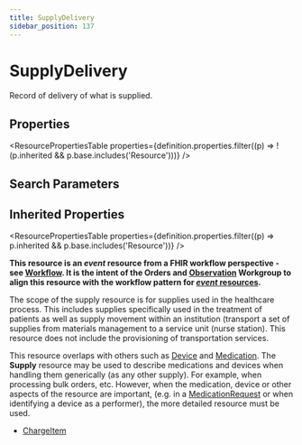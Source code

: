 ```yaml
---
title: SupplyDelivery
sidebar_position: 137
---
```


# SupplyDelivery

Record of delivery of what is supplied.

<Tabs queryString="intro-section">
<TabItem value="schema" label="Schema" default>


## Properties


<ResourcePropertiesTable properties={definition.properties.filter((p) => !(p.inherited && p.base.includes('Resource')))} />

## Search Parameters

<SearchParamsTable searchParams={definition.searchParameters} />

## Inherited Properties

<ResourcePropertiesTable properties={definition.properties.filter((p) => p.inherited && p.base.includes('Resource'))} />

</TabItem>
  <TabItem value="usage" label="Usage">
    <div> <a name="scope"></a>  <p><strong>This resource is an <em>event</em> resource from a FHIR workflow perspective - see <a href="https://www.hl7.org/fhir/workflow.html">Workflow</a>.   It is the intent of the Orders and <a href="/docs/api/fhir/resources/observation">Observation</a> Workgroup to align this resource with  the workflow pattern for <a href="https://www.hl7.org/fhir/workflow.html#event"><em>event</em> resources</a>.</strong></p> <p> The scope of the supply resource is for supplies used in the healthcare process.  This includes supplies specifically used in the treatment of patients as well as supply movement within an institution (transport a set of supplies from  materials management to a service unit (nurse station).  This resource does not include the provisioning of transportation services. </p> </div>
    </TabItem>
  <TabItem value="relationships" label="Relationships">
    <div> <a name="bnr"></a>  <p> This resource overlaps with others such as <a href="/docs/api/fhir/resources/device">Device</a> and <a href="/docs/api/fhir/resources/medication">Medication</a>. The <b>Supply</b> resource may be used to describe medications and devices when handling them generically (as any other supply).  For example, when processing bulk orders, etc.  However, when the medication, device or other aspects of the resource are important, (e.g. in a <a href="/docs/api/fhir/resources/medicationrequest">MedicationRequest</a> or when identifying a device as a performer), the more detailed resource must be used. </p> </div>
    </TabItem>
  
  <TabItem value="referencedBy" label="Referenced By">
    <ul><li><a href="/docs/api/fhir/resources/chargeitem">ChargeItem</a></li></ul>
    </TabItem>

</Tabs>
